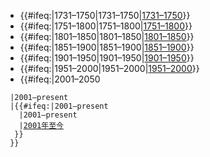 * {{#ifeq:{{{1|}}}|1731–1750|1731–1750|[[模板:1731年至1750年科普利奖章获得者|1731–1750]]}}
* {{#ifeq:{{{1|}}}|1751–1800|1751–1800|[[模板:1751年至1800年科普利奖章获得者|1751–1800]]}}
* {{#ifeq:{{{1|}}}|1801–1850|1801–1850|[[模板:1801年至1850年科普利奖章获得者|1801–1850]]}}
* {{#ifeq:{{{1|}}}|1851–1900|1851–1900|[[模板:1851年至1900年科普利奖章获得者|1851–1900]]}}
* {{#ifeq:{{{1|}}}|1901–1950|1901–1950|[[模板:1901年至1950年科普利奖章获奖者|1901–1950]]}}
* {{#ifeq:{{{1|}}}|1951–2000|1951–2000|[[模板:1951年至2000年科普利奖章获得者|1951–2000]]}}
* {{#ifeq:{{{1|}}}|2001–2050
  |2001–present
  |{{#ifeq:{{{1|}}}|2001–present
    |2001–present
    |[[模板:2001年至2050年科普利奖章获得者|2001年至今]]
   }}
  }}<noinclude>
{{footer documentation|parameters=''year span''}}
</noinclude>